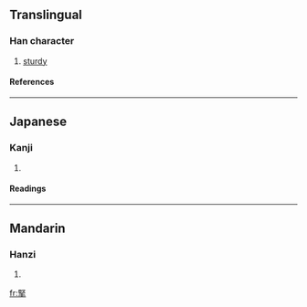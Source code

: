 ==Translingual==
===Han character===
{{Han char|rn=64|rad=手|as=08|sn=12|four=7750<sub>2</sub>|canj=尸水手 (SEQ)}}
# [[sturdy]]
====References====
{{Han ref|kx=0437.160|dkj=12259|dj=0787.060|hdz=31889.010|uh=6394|ud=25492|bh=D952|bd=55634}}
----
==Japanese==
===Kanji===
{{ja-kanji|grade=|rs=手08}}
# {{defn|Japanese}} 
====Readings====
{{ja-readings|on=[[かん]] (kan), [[けん]] (ken)|kun=[[かたい]] (katai)}}
----
==Mandarin==
===Hanzi===
{{cmn-hanzi|pin=[[qiān]] (qian1)|wg=ch'ien<sup>1</sup>}}
# {{defn|Mandarin}}

[[fr:掔]]